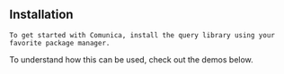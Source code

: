 
<Content>
    <h2 className="subtitle">Installation</h2>

    To get started with Comunica, install the query library using your favorite package manager.
</Content>

<Install name="@comunica/query-sparql"/>

<Content>
    To understand how this can be used, check out the demos below.
</Content>